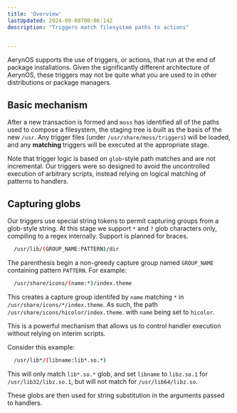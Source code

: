 ```yaml
---
title: 'Overview'
lastUpdated: 2024-09-08T00:06:14Z
description: "Triggers match filesystem paths to actions"


---
```


AerynOS supports the use of triggers, or actions, that run at the end of package installations.
Given the significantly different architecture of AerynOS, these triggers may not be quite what
you are used to in other distributions or package managers.

## Basic mechanism

After a new transaction is formed and `moss` has identified all of the paths used to compose a filesystem,
the staging tree is built as the basis of the new `/usr`. Any trigger files (under `/usr/share/moss/triggers`)
will be loaded, and any **matching** triggers will be executed at the appropriate stage.

Note that trigger logic is based on `glob`-style path matches and are not incremental. Our triggers were so
designed to avoid the uncontrolled execution of arbitrary scripts, instead relying on logical matching of
patterns to handlers.

## Capturing globs

Our triggers use special string tokens to permit capturing groups from a glob-style string. At this stage we
support `*` and `?` glob characters only, compiling to a regex internally. Support is planned for braces.

```sh
  /usr/lib/(GROUP_NAME:PATTERN)/dir
```

The parenthesis begin a non-greedy capture group named `GROUP_NAME` containing pattern `PATTERN`. For example:

```sh
  /usr/share/icons/(name:*)/index.theme
```

This creates a capture group identifed by `name` matching `*` in `/usr/share/icons/*/index.theme`. As such,
the path `/usr/share/icons/hicolor/index.theme`. with `name` being set to `hicolor`.

This is a powerful mechanism that allows us to control handler execution without relying on interim scripts.

Consider this example:

```sh
  /usr/lib*/(libname:lib*.so.*)
```

This will only match `lib*.so.*` glob, and set `libname` to `libz.so.1` for `/usr/lib32/libz.so.1`, but will not
match for `/usr/lib64/libz.so`.

These globs are then used for string substitution in the arguments passed to handlers.
